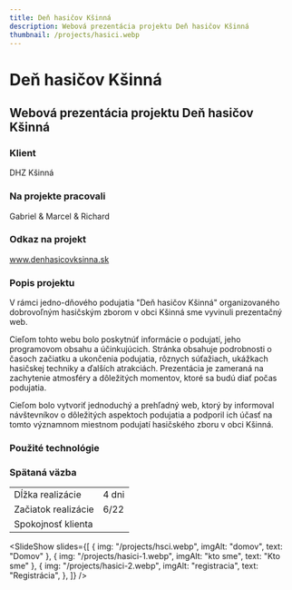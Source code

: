 ```yaml
---
title: Deň hasičov Kšinná
description: Webová prezentácia projektu Deň hasičov Kšinná
thumbnail: /projects/hasici.webp
---
```



# Deň hasičov Kšinná

## Webová prezentácia projektu Deň hasičov Kšinná

### Klient

DHZ Kšinná

### Na projekte pracovali

Gabriel & Marcel & Richard

### Odkaz na projekt

www.denhasicovksinna.sk

### Popis projektu

V rámci jedno-dňového podujatia "Deň hasičov Kšinná" organizovaného dobrovoľným
hasičským zborom v obci Kšinná sme vyvinuli prezentačný web.

Cieľom tohto webu bolo poskytnúť informácie o podujatí, jeho programovom obsahu a účinkujúcich.
Stránka obsahuje podrobnosti o časoch začiatku a ukončenia podujatia, rôznych súťažiach, ukážkach hasičskej
techniky a ďalších atrakciách. Prezentácia je zameraná na zachytenie atmosféry a dôležitých momentov, ktoré
sa budú diať počas podujatia.

Cieľom bolo vytvoriť jednoduchý a prehľadný web, ktorý by informoval návštevníkov
o dôležitých aspektoch podujatia a podporil ich účasť na tomto významnom miestnom podujatí hasičského zboru v obci Kšinná.

### Použité technológie

<div class="not-prose mt-5 flex flex-wrap gap-7">
  <Technology name="HTML" color="#eb6539" size={40}>
    <Icon name="vscode-icons:file-type-html" size={40} />
  </Technology>
  <Technology name="CSS" color="#cf6e9e" size={40}>
    <Icon name="vscode-icons:file-type-sass" size={40} />
  </Technology>
  <Technology name="JavaScript" color="#f6e12d" size={40}>
    <Icon name="vscode-icons:file-type-js-official" size={40} />
  </Technology>
</div>

### Spätaná väzba

|                     |                            |
| ------------------- | -------------------------- |
| Dĺžka realizácie    | 4 dni                      |
| Začiatok realizácie | 6/22                       |
| Spokojnosť klienta  | <StarsRating rating={5} /> |

<SlideShow
  slides={[
    { img: "/projects/hsci.webp", imgAlt: "domov", text: "Domov" },
    { img: "/projects/hasici-1.webp", imgAlt: "kto sme", text: "Kto sme" },
    {
      img: "/projects/hasici-2.webp",
      imgAlt: "registracia",
      text: "Registrácia",
    },
  ]}
/>
